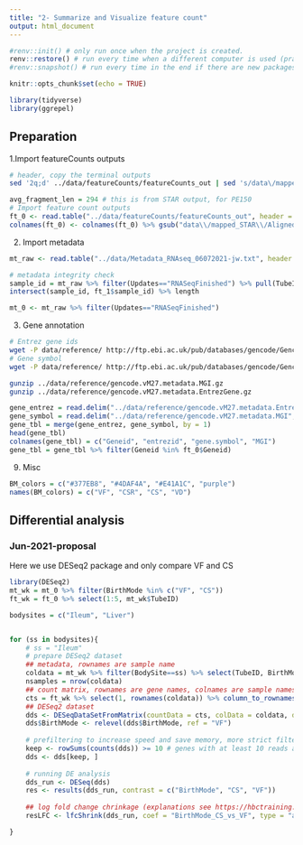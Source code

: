 ```yaml
---
title: "2- Summarize and Visualize feature count"
output: html_document
---
```


```r
#renv::init() # only run once when the project is created.
renv::restore() # run every time when a different computer is used (practically it is Ok to run every time)
#renv::snapshot() # run every time in the end if there are new packages installed (practically it is Ok to run every time in the end)
```
```r

knitr::opts_chunk$set(echo = TRUE)

library(tidyverse)
library(ggrepel)
```


## Preparation
1.Import featureCounts outputs
```sh
# header, copy the terminal outputs
sed '2q;d' ../data/featureCounts/featureCounts_out | sed 's/data\/mapped_STAR\/Aligned.out.bam://g'
```
```r
avg_fragment_len = 294 # this is from STAR output, for PE150
# Import feature count outputs
ft_0 <- read.table("../data/featureCounts/featureCounts_out", header = T, sep = "\t", check.names = F)
colnames(ft_0) <- colnames(ft_0) %>% gsub("data\\/mapped_STAR\\/Aligned\\.out\\.bam\\:CSR2019-", "CSR2019\\.", .)

```

2. Import metadata
```r
mt_raw <- read.table("../data/Metadata_RNAseq_06072021-jw.txt", header = T, sep = "\t")

# metadata integrity check
sample_id = mt_raw %>% filter(Updates=="RNASeqFinished") %>% pull(TubeID)
intersect(sample_id, ft_1$sample_id) %>% length

mt_0 <- mt_raw %>% filter(Updates=="RNASeqFinished")
```

3. Gene annotation
```sh
# Entrez gene ids
wget -P data/reference/ http://ftp.ebi.ac.uk/pub/databases/gencode/Gencode_mouse/release_M27/gencode.vM27.metadata.EntrezGene.gz
# Gene symbol
wget -P data/reference/ http://ftp.ebi.ac.uk/pub/databases/gencode/Gencode_mouse/release_M27/gencode.vM27.metadata.MGI.gz

gunzip ../data/reference/gencode.vM27.metadata.MGI.gz
gunzip ../data/reference/gencode.vM27.metadata.EntrezGene.gz

```
```r
gene_entrez = read.delim("../data/reference/gencode.vM27.metadata.EntrezGene", header = F)
gene_symbol = read.delim("../data/reference/gencode.vM27.metadata.MGI", header = F)
gene_tbl = merge(gene_entrez, gene_symbol, by = 1)
head(gene_tbl)
colnames(gene_tbl) = c("Geneid", "entrezid", "gene.symbol", "MGI")
gene_tbl = gene_tbl %>% filter(Geneid %in% ft_0$Geneid)
```

9. Misc
```r
BM_colors = c("#377EB8", "#4DAF4A", "#E41A1C", "purple")
names(BM_colors) = c("VF", "CSR", "CS", "VD")
```

## Differential analysis

### Jun-2021-proposal
Here we use DESeq2 package and only compare VF and CS
```r

library(DESeq2)
mt_wk = mt_0 %>% filter(BirthMode %in% c("VF", "CS"))
ft_wk = ft_0 %>% select(1:5, mt_wk$TubeID)

bodysites = c("Ileum", "Liver")


for (ss in bodysites){
    # ss = "Ileum"
    # prepare DESeq2 dataset
    ## metadata, rownames are sample name
    coldata = mt_wk %>% filter(BodySite==ss) %>% select(TubeID, BirthMode, Sex) %>% mutate(across(.col = -1, .fns = factor)) %>% column_to_rownames(var = "TubeID")
    nsamples = nrow(coldata)
    ## count matrix, rownames are gene names, colnames are sample names
    cts = ft_wk %>% select(1, rownames(coldata)) %>% column_to_rownames(var = "Geneid")
    ## DESeq2 dataset
    dds <- DESeqDataSetFromMatrix(countData = cts, colData = coldata, design = ~ BirthMode + Sex)
    dds$BirthMode <- relevel(dds$BirthMode, ref = "VF")
    
    # prefiltering to increase speed and save memory, more strict filtering is automatically applied later
    keep <- rowSums(counts(dds)) >= 10 # genes with at least 10 reads across all samples
    dds <- dds[keep, ]
    
    # running DE analysis
    dds_run <- DESeq(dds)
    res <- results(dds_run, contrast = c("BirthMode", "CS", "VF"))
    
    ## log fold change chrinkage (explanations see https://hbctraining.github.io/DGE_workshop/lessons/05_DGE_DESeq2_analysis2.html#:~:text=Shrunken%20log2%20foldchanges%20(LFC),High%20dispersion%20values)
    resLFC <- lfcShrink(dds_run, coef = "BirthMode_CS_vs_VF", type = "apeglm", res = res)

}
```


